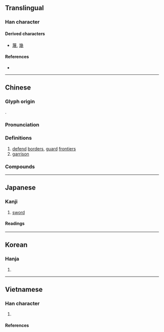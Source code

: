 {{also|戊|戌}}
{{character info}}
==Translingual==

===Han character===
{{Han char|rn=62|rad=戈|as=02|sn=6|four=53200|canj=IHI|ids=⿵戊丶,⿹戈人(GHT)}}

====Derived characters====
* [[蔑]], [[幾]]

====References====
* {{Han ref|kx=0411.060|dkj=11537|dj=0752.100|hdz=21398.030|uh=620D|ud=25101|bh=A6A7|bd=42663}}

----

==Chinese==
{{zh-forms}}

===Glyph origin===
{{Han etym}}
{{Han compound|人|t1=man|戈|t2=spear|ls=ic}}.

===Pronunciation===
{{zh-pron
|m=shù
|c=syu3
|mn=sù
|mc=y
|oc=y
|cat=
}}

===Definitions===
{{zh-hanzi}}

# [[defend]] [[border]]s, [[guard]] [[frontier]]s
#[[garrison]]

===Compounds===
{{zh-der|徭戍|征戍|戍衛|戍守|戍卒|戍鼓|戍樓|戍役|戍邊|番戍|謫戍|衛戍|遣戍}}

----

==Japanese==

===Kanji===
{{ja-kanji|grade=|rs=戈02}}

#[[sword]]

====Readings====
{{ja-readings
|on=じゅ, しゅ
|kun=まも-る
|nanori=まもる
}}

----

==Korean==

===Hanja===
{{ko-hanja|hangeul=[[수]]|eumhun=|rv=su|mr=su|y=swu}}

# {{rfdef|ko|sort=戈02}}

----

==Vietnamese==

===Han character===
{{vi-readings|rs=戈02
|hanviet=thú-gdhn;tvctdhv;hvttd;tchvtd
|nom=thú-gdhn
}}

# {{han tu form of|thú|[[border]] [[defense]], [[border]] [[garrison]]}}

====References====
<references/>